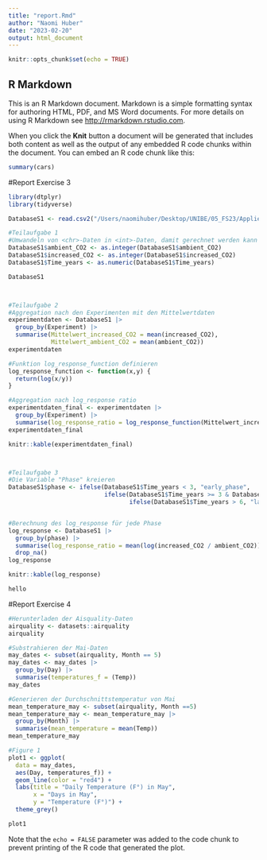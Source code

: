 ```yaml
---
title: "report.Rmd"
author: "Naomi Huber"
date: "2023-02-20"
output: html_document
---
```


```r
knitr::opts_chunk$set(echo = TRUE)
```

## R Markdown

This is an R Markdown document. Markdown is a simple formatting syntax for authoring HTML, PDF, and MS Word documents. For more details on using R Markdown see <http://rmarkdown.rstudio.com>.

When you click the **Knit** button a document will be generated that includes both content as well as the output of any embedded R code chunks within the document. You can embed an R code chunk like this:

```r
summary(cars)
```

#Report Exercise 3
```r
library(dtplyr)
library(tidyverse)

DatabaseS1 <- read.csv2("/Users/naomihuber/Desktop/UNIBE/05_FS23/Applied Geodata Science/agds_report_naomihuber/Datasets/1249534s1-s6.csv")

#Teilaufgabe 1
#Umwandeln von <chr>-Daten in <int>-Daten, damit gerechnet werden kann
DatabaseS1$ambient_CO2 <- as.integer(DatabaseS1$ambient_CO2)
DatabaseS1$increased_CO2 <- as.integer(DatabaseS1$increased_CO2)
DatabaseS1$Time_years <- as.numeric(DatabaseS1$Time_years)

DatabaseS1



#Teilaufgabe 2
#Aggregation nach den Experimenten mit den Mittelwertdaten
experimentdaten <- DatabaseS1 |>
  group_by(Experiment) |>
  summarise(Mittelwert_increased_CO2 = mean(increased_CO2),
            Mittelwert_ambient_CO2 = mean(ambient_CO2))
experimentdaten

#Funktion log_response_function definieren
log_response_function <- function(x,y) {
  return(log(x/y))
}

#Aggregation nach log_response ratio
experimentdaten_final <- experimentdaten |>
  group_by(Experiment) |>
  summarise(log_response_ratio = log_response_function(Mittelwert_increased_CO2, Mittelwert_ambient_CO2))
experimentdaten_final

knitr::kable(experimentdaten_final)



#Teilaufgabe 3
#Die Variable "Phase" kreieren
DatabaseS1$phase <- ifelse(DatabaseS1$Time_years < 3, "early_phase",
                           ifelse(DatabaseS1$Time_years >= 3 & DatabaseS1$Time_years <= 6, "mid_phase",
                                  ifelse(DatabaseS1$Time_years > 6, "late_phase", NA)))


#Berechnung des log_response für jede Phase
log_response <- DatabaseS1 |>
  group_by(phase) |>
  summarise(log_response_ratio = mean(log(increased_CO2 / ambient_CO2))) |>
  drop_na()
log_response

knitr::kable(log_response)

hello

```

#Report Exercise 4
```r
#Herunterladen der Aisquality-Daten
airquality <- datasets::airquality
airquality

#Substrahieren der Mai-Daten
may_dates <- subset(airquality, Month == 5)
may_dates <- may_dates |>
  group_by(Day) |>
  summarise(temperatures_f = (Temp))
may_dates

#Generieren der Durchschnittstemperatur von Mai
mean_temperature_may <- subset(airquality, Month ==5)
mean_temperature_may <- mean_temperature_may |>
  group_by(Month) |>
  summarise(mean_temperature = mean(Temp))
mean_temperature_may

#Figure 1
plot1 <- ggplot(
  data = may_dates,
  aes(Day, temperatures_f)) +
  geom_line(color = "red4") +
  labs(title = "Daily Temperature (F°) in May",
       x = "Days in May",
       y = "Temperature (F°)") + 
  theme_grey()

plot1

```

Note that the `echo = FALSE` parameter was added to the code chunk to prevent printing of the R code that generated the plot.

